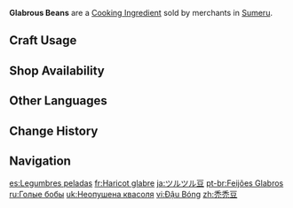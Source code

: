 {{Item Infobox
|id           = 100096
|image        = Item Glabrous Beans.png
|type         = Cooking Ingredients
|description  = A common legume in Teyvat with a light aroma. It can be prepared in a variety of ways, and is thus widely accepted by people all over the world.
|source1      = {{Sold By|Glabrous Beans}}
|source2      = 
}}
'''Glabrous Beans''' are a [[Cooking Ingredient]] sold by merchants in [[Sumeru]].

==Craft Usage==
{{Craft Usage}}

==Shop Availability==
{{Shop Availability}}

==Other Languages==
{{Other Languages
|en      = Glabrous Beans
|zhs     = 秃秃豆
|zhs_rm  = Tūtū-dòu
|zht     = 禿禿豆
|zht_rm  = Tūtū-dòu
|zh_tl   = Bald-Bald Bean
|ja      = ツルツル豆
|ja_rm   = Tsurutsuru-mame
|ja_tl   = Smooth-Smooth Bean
|ko      = 반질반질콩
|ko_rm   = Banjilbanjil-kong
|ko_tl   = Smooth-Smooth Bean
|es      = Legumbres peladas
|es_tl   = Peeled Legumes
|fr      = Haricot glabre
|fr_tl   = Glabrous Bean
|ru      = Голые бобы
|ru_tl   = Naked Beans
|th      = Glabrous Beans
|vi      = Đậu Bóng
|vi_tl   = 
|de      = Kahle Bohnen
|de_tl   = Glabrous Beans
|id      = Glabrous Beans
|pt      = Feijões Glabros
|pt_tl   = 
|tr      = Kabuksuz Nohut
|tr_tl   = Shelled Chickpeas
|it      = Fagioli glabri
|it_tl   = Glabrous Beans
}}

==Change History==
{{Change History|3.0}}

==Navigation==
{{Material Navbox|type=Crafting Materials}}

[[es:Legumbres peladas]]
[[fr:Haricot glabre]]
[[ja:ツルツル豆]]
[[pt-br:Feijões Glabros]]
[[ru:Голые бобы]]
[[uk:Неопушена квасоля]]
[[vi:Đậu Bóng]]
[[zh:禿禿豆]]